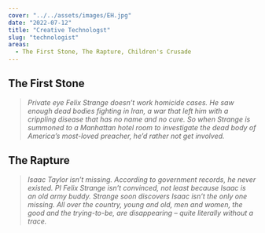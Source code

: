 ```yaml
---
cover: "../../assets/images/EH.jpg"
date: "2022-07-12"
title: "Creative Technologst"
slug: "technologist"
areas:
  - The First Stone, The Rapture, Children's Crusade
---
```


## The First Stone

> *Private eye Felix Strange doesn’t work homicide cases. He saw enough dead bodies fighting in Iran, a war that left him with a crippling disease that has   no name and no cure. So when Strange is summoned to a Manhattan hotel room to investigate the dead body of America’s most-loved preacher, he’d rather not get involved.*

## The Rapture

> *Isaac Taylor isn’t missing. According to government records, he never existed.
    PI Felix Strange isn’t convinced, not least because Isaac is an old army buddy.
    Strange soon discovers Isaac isn’t the only one missing. All over the country,
    young and old, men and women, the good and the trying-to-be, are disappearing
    – quite literally without a trace.*